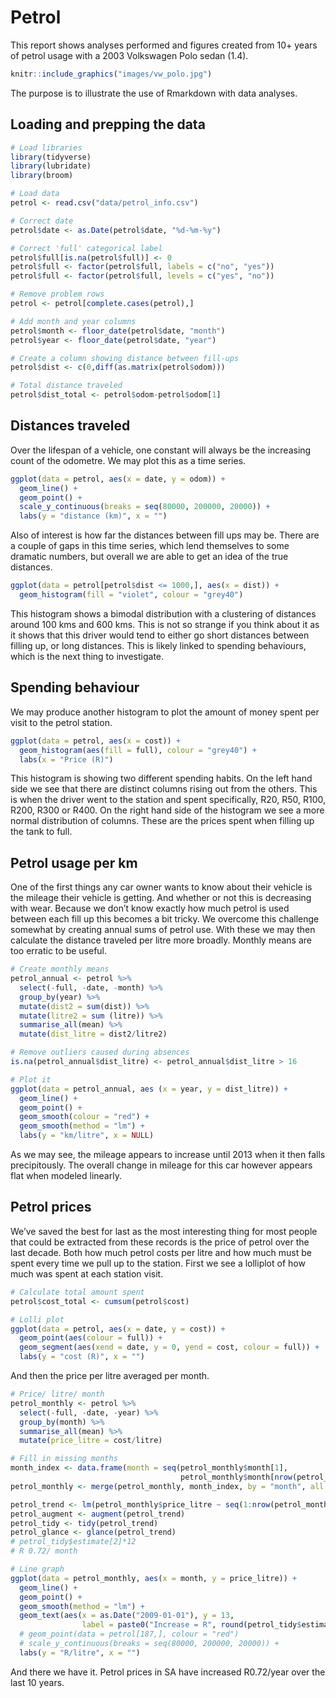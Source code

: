 # Petrol

This report shows analyses performed and figures created from 10+ years of petrol usage with a 2003 Volkswagen Polo sedan (1.4).

```r
knitr::include_graphics("images/vw_polo.jpg")
```

The purpose is to illustrate the use of Rmarkdown with data analyses.

## Loading and prepping the data

```r
# Load libraries
library(tidyverse)
library(lubridate)
library(broom)

# Load data
petrol <- read.csv("data/petrol_info.csv")

# Correct date
petrol$date <- as.Date(petrol$date, "%d-%m-%y")

# Correct 'full' categorical label
petrol$full[is.na(petrol$full)] <- 0
petrol$full <- factor(petrol$full, labels = c("no", "yes"))
petrol$full <- factor(petrol$full, levels = c("yes", "no"))

# Remove problem rows
petrol <- petrol[complete.cases(petrol),]

# Add month and year columns
petrol$month <- floor_date(petrol$date, "month")
petrol$year <- floor_date(petrol$date, "year")

# Create a column showing distance between fill-ups
petrol$dist <- c(0,diff(as.matrix(petrol$odom)))

# Total distance traveled
petrol$dist_total <- petrol$odom-petrol$odom[1]
```


## Distances traveled

Over the lifespan of a vehicle, one constant will always be the increasing count of the odometre. We may plot this as a time series.

```r
ggplot(data = petrol, aes(x = date, y = odom)) +
  geom_line() +
  geom_point() +
  scale_y_continuous(breaks = seq(80000, 200000, 20000)) +
  labs(y = "distance (km)", x = "")
```

Also of interest is how far the distances between fill ups may be. There are a couple of gaps in this time series, which lend themselves to some dramatic numbers, but overall we are able to get an idea of the true distances.

```r
ggplot(data = petrol[petrol$dist <= 1000,], aes(x = dist)) +
  geom_histogram(fill = "violet", colour = "grey40")
```

This histogram shows a bimodal distribution with a clustering of distances around 100 kms and 600 kms. This is not so strange if you think about it as it shows that this driver would tend to either go short distances between filling up, or long distances. This is likely linked to spending behaviours, which is the next thing to investigate.

## Spending behaviour
We may produce another histogram to plot the amount of money spent per visit to the petrol station.

```r
ggplot(data = petrol, aes(x = cost)) +
  geom_histogram(aes(fill = full), colour = "grey40") +
  labs(x = "Price (R)")
```

This histogram is showing two different spending habits. On the left hand side we see that there are distinct columns rising out from the others. This is when the driver went to the station and spent specifically, R20, R50, R100, R200, R300 or R400. On the right hand side of the histogram we see a more normal distribution of columns. These are the prices spent when filling up the tank to full. 

## Petrol usage per km
One of the first things any car owner wants to know about their vehicle is the mileage their vehicle is getting. And whether or not this is decreasing with wear. Because we don't know exactly how much petrol is used between each fill up this becomes a bit tricky. We overcome this challenge somewhat by creating annual sums of petrol use. With these we may then calculate the distance traveled per litre more broadly. Monthly means are too erratic to be useful.

```r
# Create monthly means
petrol_annual <- petrol %>%
  select(-full, -date, -month) %>%
  group_by(year) %>%
  mutate(dist2 = sum(dist)) %>% 
  mutate(litre2 = sum (litre)) %>% 
  summarise_all(mean) %>% 
  mutate(dist_litre = dist2/litre2)

# Remove outliers caused during absences
is.na(petrol_annual$dist_litre) <- petrol_annual$dist_litre > 16

# Plot it
ggplot(data = petrol_annual, aes (x = year, y = dist_litre)) +
  geom_line() +
  geom_point() +
  geom_smooth(colour = "red") +
  geom_smooth(method = "lm") +
  labs(y = "km/litre", x = NULL)
```

As we may see, the mileage appears to increase until 2013 when it then falls precipitously. The overall change in mileage for this car however appears flat when modeled linearly.

## Petrol prices
We've saved the best for last as the most interesting thing for most people that could be extracted from these records is the price of petrol over the last decade. Both how much petrol costs per litre and how much must be spent every time we pull up to the station. First we see a lolliplot of how much was spent at each station visit.

```r
# Calculate total amount spent
petrol$cost_total <- cumsum(petrol$cost)

# Lolli plot
ggplot(data = petrol, aes(x = date, y = cost)) +
  geom_point(aes(colour = full)) +
  geom_segment(aes(xend = date, y = 0, yend = cost, colour = full)) +
  labs(y = "cost (R)", x = "")
```

And then the price per litre averaged per month.

```r
# Price/ litre/ month
petrol_monthly <- petrol %>%
  select(-full, -date, -year) %>%
  group_by(month) %>%
  summarise_all(mean) %>% 
  mutate(price_litre = cost/litre)

# Fill in missing months
month_index <- data.frame(month = seq(petrol_monthly$month[1], 
                                      petrol_monthly$month[nrow(petrol_monthly)], by = "month"))
petrol_monthly <- merge(petrol_monthly, month_index, by = "month", all.y = TRUE)

petrol_trend <- lm(petrol_monthly$price_litre ~ seq(1:nrow(petrol_monthly)))
petrol_augment <- augment(petrol_trend)
petrol_tidy <- tidy(petrol_trend)
petrol_glance <- glance(petrol_trend)
# petrol_tidy$estimate[2]*12
# R 0.72/ month

# Line graph
ggplot(data = petrol_monthly, aes(x = month, y = price_litre)) +
  geom_line() +
  geom_point() +
  geom_smooth(method = "lm") +
  geom_text(aes(x = as.Date("2009-01-01"), y = 13, 
                label = paste0("Increase = R", round(petrol_tidy$estimate[2]*12, 2), "/year"))) +
  # geom_point(data = petrol[187,], colour = "red")
  # scale_y_continuous(breaks = seq(80000, 200000, 20000)) +
  labs(y = "R/litre", x = "")
```

And there we have it. Petrol prices in SA have increased R0.72/year over the last 10 years.